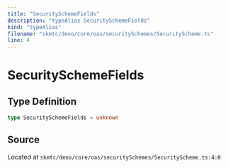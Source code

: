 ```yaml
---
title: "SecuritySchemeFields"
description: "typeAlias SecuritySchemeFields"
kind: "typeAlias"
filename: "skmtc/deno/core/oas/securitySchemes/SecurityScheme.ts"
line: 4
---
```


# SecuritySchemeFields

## Type Definition

```typescript
type SecuritySchemeFields = unknown
```

## Source

Located at `skmtc/deno/core/oas/securitySchemes/SecurityScheme.ts:4:0`
